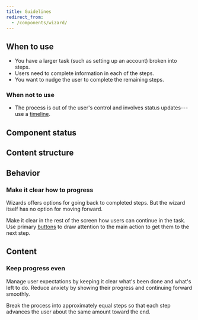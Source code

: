 ```yaml
---
title: Guidelines
redirect_from:
  - /components/wizard/
---
```


<ReactExample exampleId="Wizard-default" />

## When to use

- You have a larger task (such as setting up an account) broken into steps.
- Users need to complete information in each of the steps.
- You want to nudge the user to complete the remaining steps.

### When not to use

- The process is out of the user's control and involves status updates---use a
  [timeline](/components/progress-indicators/timeline/).

## Component status

<ComponentStatus component="Wizard" />

## Content structure

<FigmaFile
  file="4QJZqvBvRrLu6t9mwObCkA"
  node="818%3A2010"
  alt="Completed steps: show steps the users has completed with the option to return; step title: sets the context for each step; active step: shows the step the user is currently in; remaining steps: show steps the user has yet to complete (without current access)."
/>

## Behavior

### Make it clear how to progress

Wizards offers options for going back to completed steps.
But the wizard itself has no option for moving forward.

Make it clear in the rest of the screen how users can continue in the task.
Use primary [buttons](/components/action/button/) to draw attention to the main action
to get them to the next step.

## Content

### Keep progress even

Manage user expectations by keeping it clear
what's been done and what's left to do.
Reduce anxiety by showing their progress and continuing forward smoothly.

Break the process into approximately equal steps
so that each step advances the user about the same amount toward the end.
